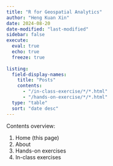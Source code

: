 ```yaml
---
title: "R for Geospatial Analytics"
author: "Heng Kuan Xin"
date: 2024-08-20
date-modified: "last-modified"
sidebar: false
execute: 
  eval: true
  echo: true
  freeze: true
  
listing:
  field-display-names:
    title: "Posts"
    contents:
      - "/in-class-exercise/*/*.html"
      - "/hands-on-exercise/*/*.html"
  type: "table"
  sort: "date desc"
---
```


Contents overview:

1.  Home (this page)
2.  About
3.  Hands-on exercises
4.  In-class exercises
